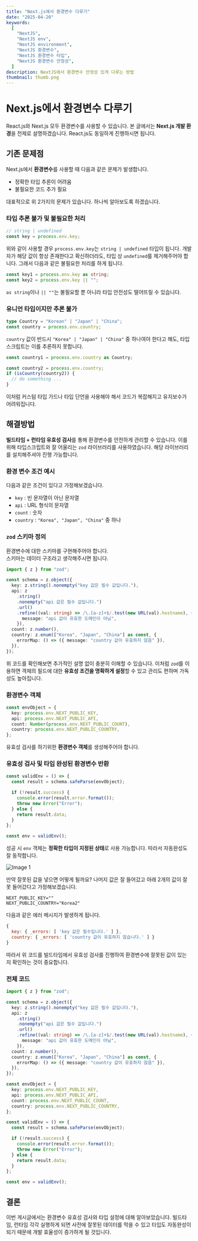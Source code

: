 ```yaml
---
title: "Next.js에서 환경변수 다루기"
date: "2025-04-20"
keywords:
  [
    "NextJS",
    "NextJS env",
    "NextJS environment",
    "NextJS 환경변수",
    "NextJS 환경변수 타입",
    "NextJS 환경변수 안정성",
  ]
description: NextJS에서 환경변수 안정성 있게 다루는 방법
thumbnail: thumb.png
---
```


# Next.js에서 환경변수 다루기

React.js와 Next.js 모두 환경변수를 사용할 수 있습니다. 본 글에서는 **Next.js 개발 환경**을 전제로 설명하겠습니다. React.js도 동일하게 진행하시면 됩니다.

## 기존 문제점

Next.js에서 **환경변수**를 사용할 때 다음과 같은 문제가 발생합니다.

- 정확한 타입 추론이 어려움
- 불필요한 코드 추가 필요

대표적으로 위 2가지의 문제가 있습니다.
하나씩 알아보도록 하겠습니다.

### 타입 추론 불가 및 불필요한 처리

```ts caption="Copy"
// string | undefined
const key = process.env.key;
```

위와 같이 사용할 경우 `process.env.key`는 `string | undefined` 타입이 됩니다.
개발자가 해당 값이 항상 존재한다고 확신하더라도, 타입 상 `undefined`를 제거해주어야 합니다.
그래서 다음과 같은 불필요한 처리를 하게 됩니다.

```ts caption="Copy"
const key1 = process.env.key as string;
const key2 = process.env.key || "";
```

`as string`이나 `|| ""`는 불필요할 뿐 아니라 타입 안전성도 떨어뜨릴 수 있습니다.

### 유니언 타입이지만 추론 불가

```ts caption="Copy"
type Country = "Korean" | "Japan" | "China";
const country = process.env.country;
```

`country` 값이 반드시 `"Korea" | "Japan" | "China"` 중 하나여야 한다고 해도, 타입스크립트는 이를 추론하지 못합니다.

```ts caption="Copy"
const country1 = process.env.country as Country;

const country2 = process.env.country;
if (isCountry(country2)) {
  // do something ...
}
```

이처럼 커스텀 타입 가드나 타입 단언을 사용해야 해서 코드가 복잡해지고 유지보수가 어려워집니다.

## 해결방법

**빌드타임 + 런타임 유효성 검사**를 통해 환경변수를 안전하게 관리할 수 있습니다.
이를 위해 타입스크립트와 잘 어울리는 `zod` 라이브러리를 사용하였습니다.
해당 라이브러리를 설치해주셔야 진행 가능합니다.

### 환경 변수 조건 예시

다음과 같은 조건이 있다고 가정해보겠습니다.

- `key` : 빈 문자열이 아닌 문자열
- `api` : URL 형식의 문자열
- `count` : 숫자
- `country` : `"Korea", "Japan", "China"` 중 하나

### `zod` 스키마 정의

환경변수에 대한 스키마를 구현해주어야 합니다.  
스키마는 데이터 구조라고 생각해주시면 됩니다.

```ts
import { z } from "zod";

const schema = z.object({
  key: z.string().nonempty("key 값은 필수 값입니다."),
  api: z
    .string()
    .nonempty("api 값은 필수 값입니다.")
    .url()
    .refine((val: string) => /\.[a-z]+$/.test(new URL(val).hostname), {
      message: "api 값이 유효한 도메인이 아님",
    }),
  count: z.number(),
  country: z.enum(["Korea", "Japan", "China"] as const, {
    errorMap: () => ({ message: "country 값이 유효하지 않음" }),
  }),
});
```

위 코드를 확인해보면 추가적인 설명 없이 충분히 이해할 수 있습니다. 이처럼 `zod`를 이용하면 객체의 필드에 대한 **유효성 조건을 명확하게 설정**할 수 있고 관리도 편하며 가독성도 높아집니다.

### 환경변수 객체

```ts caption="Copy" showLineNumbers
const envObject = {
  key: process.env.NEXT_PUBLIC_KEY,
  api: process.env.NEXT_PUBLIC_API,
  count: Number(process.env.NEXT_PUBLIC_COUNT),
  country: process.env.NEXT_PUBLIC_COUNTRY,
};
```

유효성 검사를 하기위한 **환경변수 객체**를 생성해주어야 합니다.

### 유효성 검사 및 타입 완성된 환경변수 반환

```ts title="validEnv.ts" caption="Copy" showLineNumbers
const validEnv = () => {
  const result = schema.safeParse(envObject);

  if (!result.success) {
    console.error(result.error.format());
    throw new Error("Error");
  } else {
    return result.data;
  }
};

const env = validEnv();
```

성공 시 `env` 객체는 **정확한 타입이 지정된 상태**로 사용 가능합니다. 따라서 자동완성도 잘 동작합니다.

<div style={{ position: "relative", height: "200px" }}>
  <Image
    src={
      "https://raw.githubusercontent.com/Codiving/dev-blog-posts/main/%ED%94%84%EB%A1%9C%EA%B7%B8%EB%9E%98%EB%B0%8D/Next/Next.js%EC%97%90%EC%84%9C%20%ED%99%98%EA%B2%BD%EB%B3%80%EC%88%98%20%EB%8B%A4%EB%A3%A8%EA%B8%B0/1.png"
    }
    alt="Image 1"
    layout="fill"
    objectFit="scale-down"
    objectPosition="left"
  />
</div>

만약 잘못된 값을 넣으면 어떻게 될까요? 나머지 값은 잘 들어갔고 아래 2개의 값이 잘못 들어갔다고 가정해보겠습니다.

```env
NEXT_PUBLIC_KEY=""
NEXT_PUBLIC_COUNTRY="Korea2"
```

다음과 같은 에러 메시지가 발생하게 됩니다.

```js title="Error.ts"
{
  key: { _errors: [ 'key 값은 필수입니다.' ] },
  country: { _errors: [ 'country 값이 유효하지 않습니다.' ] }
}
```

따라서 위 코드를 빌드타임에서 유효성 검사를 진행하여 환경변수에 잘못된 값이 있는 지 확인하는 것이 중요합니다.

### 전체 코드

```ts title="envValid.ts" caption="Copy"
import { z } from "zod";

const schema = z.object({
  key: z.string().nonempty("key 값은 필수 값입니다."),
  api: z
    .string()
    .nonempty("api 값은 필수 값입니다.")
    .url()
    .refine((val: string) => /\.[a-z]+$/.test(new URL(val).hostname), {
      message: "api 값이 유효한 도메인이 아님",
    }),
  count: z.number(),
  country: z.enum(["Korea", "Japan", "China"] as const, {
    errorMap: () => ({ message: "country 값이 유효하지 않음" }),
  }),
});

const envObject = {
  key: process.env.NEXT_PUBLIC_KEY,
  api: process.env.NEXT_PUBLIC_API,
  count: process.env.NEXT_PUBLIC_COUNT,
  country: process.env.NEXT_PUBLIC_COUNTRY,
};

const validEnv = () => {
  const result = schema.safeParse(envObject);

  if (!result.success) {
    console.error(result.error.format());
    throw new Error("Error");
  } else {
    return result.data;
  }
};

const env = validEnv();
```

## 결론

이번 게시글에서는 환경변수 유효성 검사와 타입 설정에 대해 알아보았습니다.
빌드타임, 런타임 각각 실행하게 되면 사전에 잘못된 데이터를 막을 수 있고 타입도 자동완성이 되기 때문에 개발 효율성이 증가하게 될 것입니다.
